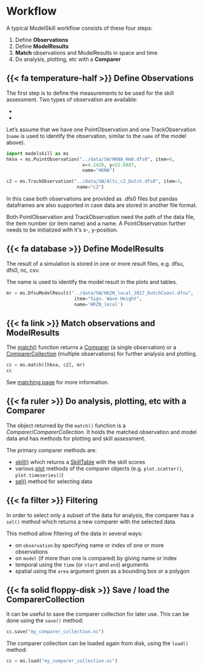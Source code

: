 # Workflow

A typical ModelSkill workflow consists of these four steps:

1.  Define **Observations**
2.  Define **ModelResults**
3.  **Match** observations and ModelResults in space and time
4.  Do analysis, plotting, etc with a **Comparer**


## {{< fa temperature-half >}} Define Observations

The first step is to define the measurements to be used for the skill
assessment. Two types of observation are available:

-   [](`~modelskill.PointObservation`)
-   [](`~modelskill.TrackObservation`)

Let's assume that we have one PointObservation and one
TrackObservation (`name` is used to identify the observation, similar to the `name` of the model above). 

```python
import modelskill as ms
hkna = ms.PointObservation("../data/SW/HKNA_Hm0.dfs0", item=0,
                            x=4.2420, y=52.6887,
                            name="HKNA")

c2 = ms.TrackObservation("../data/SW/Alti_c2_Dutch.dfs0", item=3,
                          name="c2")
```

In this case both observations are provided as .dfs0 files but pandas
dataframes are also supported in case data are stored in another file
format.

Both PointObservation and TrackObservation need the path of the data
file, the item number (or item name) and a name. A PointObservation
further needs to be initialized with it\'s x-, y-position.


## {{< fa database >}} Define ModelResults

The result of a simulation is stored in one or more result files, e.g. dfsu, dfs0, nc, csv.

The name is used to identify the model result in the plots and tables.

```python
mr = ms.DfsuModelResult("../data/SW/HKZN_local_2017_DutchCoast.dfsu", 
                         item="Sign. Wave Height",
                         name='HKZN_local')
```



## {{< fa link >}} Match observations and ModelResults

The [match()](`modelskill.matching.match`) function returns a [Comparer](`modelskill.Comparer`) (a single observation) or a
[ComparerCollection](`modelskill.ComparerCollection`) (multiple observations)
for further analysis and plotting.

```python
cc = ms.match([hkna, c2], mr)
cc
```

See [matching page](matching.qmd) for more information.


## {{< fa ruler >}} Do analysis, plotting, etc with a Comparer

The object returned by the `match()` function is a *Comparer*/*ComparerCollection*. It holds the matched observation and model data and has methods for plotting and
skill assessment.

The primary comparer methods are:

- [skill()](`modelskill.ComparerCollection.skill`)
  which returns a [SkillTable](`modelskill.SkillTable`) with the skill scores
- various [plot](`modelskill.comparison._collection_plotter.ComparerCollectionPlotter`) methods of the comparer objects (e.g. `plot.scatter()`, `plot.timeseries()`)
- [sel()](`modelskill.ComparerCollection.sel`) method for selecting data
    

## {{< fa filter >}} Filtering

In order to select only a subset of the data for analysis, the comparer has a `sel()` method which returns a new comparer with the selected data. 

This method allow filtering of the data in several ways:

-   on `observation` by specifying name or index of one or more
    observations
-   on `model` (if more than one is compared) by giving name or index
-   temporal using the `time` (or `start` and `end`) arguments
-   spatial using the `area` argument given as a bounding box or a
    polygon

## {{< fa solid floppy-disk >}} Save / load the ComparerCollection

It can be useful to save the comparer collection for later use. This can be done using the `save()` method:

```python
cc.save("my_comparer_collection.nc")
```

The comparer collection can be loaded again from disk, using the `load()` method:

```python
cc = ms.load("my_comparer_collection.nc")
```



